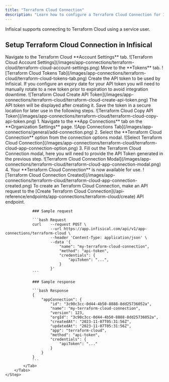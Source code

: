 ```yaml
---
title: "Terraform Cloud Connection"
description: "Learn how to configure a Terraform Cloud Connection for Infisical."
---
```


Infisical supports connecting to Terraform Cloud using a service user.

## Setup Terraform Cloud Connection in Infisical

<Steps>
    <Step title="Move to Account Settings on Terraform Cloud">
        Navigate to the Terraform Cloud **Account Settings** tab.
        ![Terraform Cloud Account Settings](/images/app-connections/terraform-cloud/terraform-cloud-account-settings.png)
    </Step>
    <Step title="Move to Tokens Tab">
        Move to the **Tokens** tab.
        ![Terraform Cloud Tokens Tab](/images/app-connections/terraform-cloud/terraform-cloud-tokens-tab.png)
    </Step>
    <Step title="Create the API Token">
        Create the API token to be used by Infisical.
        <Note>
            If you configure an expiry date for your API token you will need to manually rotate to a new token prior to expiration to avoid integration downtime.
        </Note>
        ![Terraform Cloud Create API Token](/images/app-connections/terraform-cloud/terraform-cloud-create-api-token.png)
    </Step>
    <Step title="Copy the API Token">
        The API token will be displayed after creating it. Save the token in a secure location for later use in the following steps.
        ![Terraform Cloud Copy API Token](/images/app-connections/terraform-cloud/terraform-cloud-copy-api-token.png)
    </Step>
    <Step title="Add Terraform Cloud Connection in Infisical">
        <Tabs>
            <Tab title="Infisical UI">
                1. Navigate to the **App Connections** tab on the **Organization Settings** page.
                ![App Connections Tab](/images/app-connections/general/add-connection.png)
                2. Select the **Terraform Cloud Connection** option from the connection options modal.
                    ![Select Terraform Cloud Connection](/images/app-connections/terraform-cloud/terraform-cloud-app-connection-option.png)
                3. Fill out the Terraform Cloud Connection modal, here you will need to provide the API Token generated in the previous step.
                    ![Terraform Cloud Connection Modal](/images/app-connections/terraform-cloud/terraform-cloud-app-connection-modal.png)
                4. Your **Terraform Cloud Connection** is now available for use.
                    ![Terraform Cloud Connection Created](/images/app-connections/terraform-cloud/terraform-cloud-app-connection-created.png)
            </Tab>
            <Tab title="API">
                To create an Terraform Cloud Connection, make an API request to the [Create Terraform Cloud
                Connection](/api-reference/endpoints/app-connections/terraform-cloud/create) API endpoint.

                ### Sample request

                ```bash Request
                curl    --request POST \
                        --url https://app.infisical.com/api/v1/app-connections/terraform-cloud \
                        --header 'Content-Type: application/json' \
                        --data '{
                            "name": "my-terraform-cloud-connection",
                            "method": "api-token",
                            "credentials": {
                                "apiToken": "...",
                            }
                        }'
                ```

                ### Sample response

                ```bash Response
                {
                    "appConnection": {
                        "id": "3c90c3cc-0d44-4b50-8888-8dd25736052a",
                        "name": "my-terraform-cloud-connection",
                        "version": 123,
                        "orgId": "3c90c3cc-0d44-4b50-8888-8dd25736052a",
                        "createdAt": "2023-11-07T05:31:56Z",
                        "updatedAt": "2023-11-07T05:31:56Z",
                        "app": "terraform-cloud",
                        "method": "api-token",
                        "credentials": {
                            "apiToken": "..."
                        }
                    }
                }
                ```
            </Tab>
        </Tabs>
    </Step>
</Steps>
